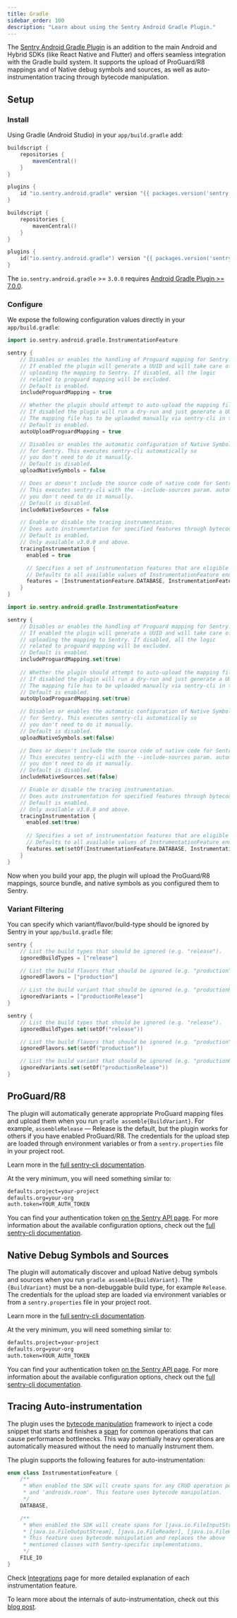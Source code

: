 ```yaml
---
title: Gradle
sidebar_order: 100
description: "Learn about using the Sentry Android Gradle Plugin."
---
```


The [Sentry Android Gradle Plugin](https://github.com/getsentry/sentry-android-gradle-plugin) is an addition to the main Android and Hybrid SDKs (like React Native and Flutter) and offers
seamless integration with the Gradle build system. It supports the upload of ProGuard/R8 mappings and of Native debug symbols and sources, as well as
auto-instrumentation tracing through bytecode manipulation.

## Setup

### Install

Using Gradle (Android Studio) in your `app/build.gradle` add:

```groovy
buildscript {
    repositories {
        mavenCentral()
    }
}

plugins {
    id "io.sentry.android.gradle" version "{{ packages.version('sentry.java.android.gradle-plugin', '2.0.0') }}"
}
```

```kotlin
buildscript {
    repositories {
        mavenCentral()
    }
}

plugins {
    id("io.sentry.android.gradle") version "{{ packages.version('sentry.java.android.gradle-plugin', '2.0.0') }}"
}
```
<Note>

The `io.sentry.android.gradle` >= `3.0.0` requires [Android Gradle Plugin >= 7.0.0](https://developer.android.com/studio/releases/gradle-plugin#7-0-0).

</Note>

### Configure

We expose the following configuration values directly in your `app/build.gradle`:

```groovy
import io.sentry.android.gradle.InstrumentationFeature

sentry {
    // Disables or enables the handling of Proguard mapping for Sentry.
    // If enabled the plugin will generate a UUID and will take care of
    // uploading the mapping to Sentry. If disabled, all the logic
    // related to proguard mapping will be excluded.
    // Default is enabled.
    includeProguardMapping = true

    // Whether the plugin should attempt to auto-upload the mapping file to Sentry or not.
    // If disabled the plugin will run a dry-run and just generate a UUID.
    // The mapping file has to be uploaded manually via sentry-cli in this case.
    // Default is enabled.
    autoUploadProguardMapping = true

    // Disables or enables the automatic configuration of Native Symbols
    // for Sentry. This executes sentry-cli automatically so
    // you don't need to do it manually.
    // Default is disabled.
    uploadNativeSymbols = false

    // Does or doesn't include the source code of native code for Sentry.
    // This executes sentry-cli with the --include-sources param. automatically so
    // you don't need to do it manually.
    // Default is disabled.
    includeNativeSources = false

    // Enable or disable the tracing instrumentation.
    // Does auto instrumentation for specified features through bytecode manipulation.
    // Default is enabled.
    // Only available v3.0.0 and above.
    tracingInstrumentation {
      enabled = true

      // Specifies a set of instrumentation features that are eligible for bytecode manipulation.
      // Defaults to all available values of InstrumentationFeature enum class.
      features = [InstrumentationFeature.DATABASE, InstrumentationFeature.FILE_IO]
    }
}
```

```kotlin
import io.sentry.android.gradle.InstrumentationFeature

sentry {
    // Disables or enables the handling of Proguard mapping for Sentry.
    // If enabled the plugin will generate a UUID and will take care of
    // uploading the mapping to Sentry. If disabled, all the logic
    // related to proguard mapping will be excluded.
    // Default is enabled.
    includeProguardMapping.set(true)
    
    // Whether the plugin should attempt to auto-upload the mapping file to Sentry or not.
    // If disabled the plugin will run a dry-run and just generate a UUID.
    // The mapping file has to be uploaded manually via sentry-cli in this case.
    // Default is enabled.
    autoUploadProguardMapping.set(true)

    // Disables or enables the automatic configuration of Native Symbols
    // for Sentry. This executes sentry-cli automatically so
    // you don't need to do it manually.
    // Default is disabled.
    uploadNativeSymbols.set(false)

    // Does or doesn't include the source code of native code for Sentry.
    // This executes sentry-cli with the --include-sources param. automatically so
    // you don't need to do it manually.
    // Default is disabled.
    includeNativeSources.set(false)

    // Enable or disable the tracing instrumentation.
    // Does auto instrumentation for specified features through bytecode manipulation.
    // Default is enabled.
    // Only available v3.0.0 and above.
    tracingInstrumentation {
      enabled.set(true)
      
      // Specifies a set of instrumentation features that are eligible for bytecode manipulation.
      // Defaults to all available values of InstrumentationFeature enum class.
      features.set(setOf(InstrumentationFeature.DATABASE, InstrumentationFeature.FILE_IO))
    }
}
```

Now when you build your app, the plugin will upload the ProGuard/R8 mappings, source bundle, and native symbols as you configured them to Sentry.

### Variant Filtering

You can specify which variant/flavor/build-type should be ignored by Sentry in your `app/build.gradle` file:

```groovy
sentry {
    // List the build types that should be ignored (e.g. "release").
    ignoredBuildTypes = ["release"]

    // List the build flavors that should be ignored (e.g. "production").
    ignoredFlavors = ["production"]

    // List the build variant that should be ignored (e.g. "productionRelease").
    ignoredVariants = ["productionRelease"]
}
```

```kotlin
sentry {
    // List the build types that should be ignored (e.g. "release").
    ignoredBuildTypes.set(setOf("release"))

    // List the build flavors that should be ignored (e.g. "production").
    ignoredFlavors.set(setOf("production"))

    // List the build variant that should be ignored (e.g. "productionRelease").
    ignoredVariants.set(setOf("productionRelease"))
}
```

## ProGuard/R8

The plugin will automatically generate appropriate ProGuard mapping files and upload them when you run `gradle assemble{BuildVariant}`. For example, `assembleRelease` — Release is the default, but the plugin works for others if you have enabled ProGuard/R8. The credentials for the upload step are loaded through environment variables or from a `sentry.properties` file in your project root.

Learn more in the [full sentry-cli documentation](/product/cli/configuration/#configuration-values).

At the very minimum, you will need something similar to:

```bash
defaults.project=your-project
defaults.org=your-org
auth.token=YOUR_AUTH_TOKEN
```
<Note>

You can find your authentication token [on the Sentry API page](https://sentry.io/api/). For more information about the available configuration options, check out the [full sentry-cli documentation](/product/cli/configuration/#configuration-values).

</Note>

## Native Debug Symbols and Sources

The plugin will automatically discover and upload Native debug symbols and sources when you run `gradle assemble{BuildVariant}`. The `{BuildVariant}` must be a non-debuggable build type, for example `Release`. The credentials for the upload step are loaded via environment variables or from a `sentry.properties` file in your project root.

Learn more in the [full sentry-cli documentation](/product/cli/configuration/#configuration-values).

At the very minimum, you will need something similar to:

```bash
defaults.project=your-project
defaults.org=your-org
auth.token=YOUR_AUTH_TOKEN
```
<Note>

You can find your authentication token [on the Sentry API page](https://sentry.io/api/). For more information about the available configuration options, check out the [full sentry-cli documentation](/product/cli/configuration/#configuration-values).

</Note>

## Tracing Auto-instrumentation

The plugin uses the [bytecode manipulation](https://www.infoq.com/articles/Living-Matrix-Bytecode-Manipulation/) framework to inject a code snippet 
that starts and finishes a [span](/product/sentry-basics/tracing/event-detail/#span-view) for common operations that can cause performance bottlenecks.
This way potentially heavy operations are automatically measured without the need to manually instrument them.

The plugin supports the following features for auto-instrumentation:

```kotlin
enum class InstrumentationFeature {
    /**
     * When enabled the SDK will create spans for any CRUD operation performed by 'androidx.sqlite'
     * and 'androidx.room'. This feature uses bytecode manipulation.
     */
    DATABASE,

    /**
     * When enabled the SDK will create spans for [java.io.FileInputStream],
     * [java.io.FileOutputStream], [java.io.FileReader], [java.io.FileWriter].
     * This feature uses bytecode manipulation and replaces the above
     * mentioned classes with Sentry-specific implementations.
     */
    FILE_IO
}
```

Check [Integrations](/platforms/android/configuration/integrations/) page for more detailed explanation of each instrumentation feature.

<Note>

To learn more about the internals of auto-instrumentation, check out this [blog post](https://blog.sentry.io/2021/12/14/bytecode-transformations-the-android-gradle-plugin).

</Note>
